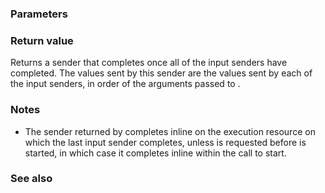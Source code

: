 {{cpp/execution/title|when_all}}
{{cpp/experimental/execution/navbar}}

{{ddcl|header=experimental/execution|since=c++26|
execution::sender auto when_all(
    execution::sender auto ...inputs
);
}}

===Parameters===
{{par begin}}
{{par|inputs|senders upon which the completion of {{tt|when_all}} is blocked. Can only include senders that can complete with a single set of values.}}
{{par end}}

===Return value===
Returns a sender that completes once all of the input senders have completed. The values sent by this sender are the values sent by each of the input senders, in order of the arguments passed to {{tt|when_all}}.

===Notes===
* The sender returned by {{tt|when_all}} completes inline on the execution resource on which the last input sender completes, unless {{tt|stop}} is requested before {{tt|when_all}} is started, in which case it completes inline within the call to start.

===See also===
{{dsc begin}}
{{dsc inc|cpp/experimental/dsc when_all}}
{{dsc end}}

{{langlinks|zh}}